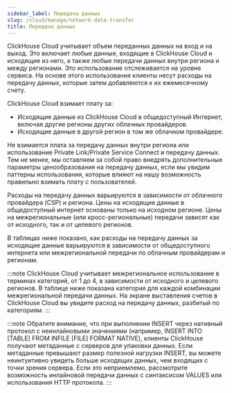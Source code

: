 ```yaml
---
sidebar_label: Передача данных
slug: /cloud/manage/network-data-transfer
title: Передача данных
---
```



ClickHouse Cloud учитывает объем переданных данных на вход и на выход. 
Это включает любые данные, входящие в ClickHouse Cloud и исходящие из него, а также любые передачи данных внутри региона и между регионами. 
Это использование отслеживается на уровне сервиса. На основе этого использования клиенты несут расходы на передачу данных, которые затем добавляются к их ежемесячному счету.

ClickHouse Cloud взимает плату за:
- Исходящие данные из ClickHouse Cloud в общедоступный Интернет, включая другие регионы других облачных провайдеров. 
- Исходящие данные в другой регион в том же облачном провайдере.

Не взимается плата за передачу данных внутри региона или использование Private Link/Private Service Connect и передачу данных. 
Тем не менее, мы оставляем за собой право внедрять дополнительные параметры ценообразования на передачу данных, если мы увидим паттерны использования, которые влияют на нашу возможность правильно взимать плату с пользователей.

Расходы на передачу данных варьируются в зависимости от облачного провайдера (CSP) и региона. 
Цены на исходящие данные в общедоступный интернет основаны только на исходном регионе. 
Цены на межрегиональные (или кросс-региональные) передачи зависят как от исходного, так и от целевого регионов.

В таблицах ниже показано, как расходы на передачу данных за исходящие данные варьируются в зависимости от общедоступного интернета или межрегиональной передачи по облачным провайдерам и регионам.

:::note
ClickHouse Cloud учитывает межрегиональное использование в терминах категорий, от 1 до 4, в зависимости от исходного и целевого регионов. В таблице ниже показана категория для каждой комбинации межрегиональной передачи данных. На экране выставления счетов в ClickHouse Cloud вы увидите расход на передачу данных, разбитый по категориям. 
:::

:::note
Обратите внимание, что при выполнении INSERT через нативный протокол с неинлайновыми значениями (например, INSERT INTO [TABLE] FROM INFILE [FILE] FORMAT NATIVE), клиенты ClickHouse получают метаданные с серверов для упаковки данных. Если метаданные превышают размер полезной нагрузки INSERT, вы можете неинтуитивно увидеть больше исходящих данных, чем входящих с точки зрения сервера. Если это неприемлемо, рассмотрите возможность инлайновой передачи данных с синтаксисом VALUES или использования HTTP протокола.
:::

<NetworkPricing/>
